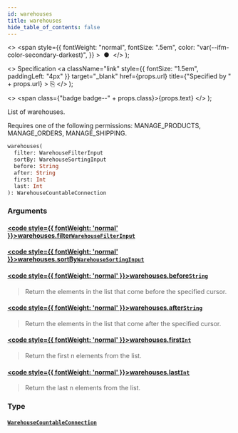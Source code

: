 ```yaml
---
id: warehouses
title: warehouses
hide_table_of_contents: false
---
```


  <>
    <span
      style={{
        fontWeight: "normal",
        fontSize: ".5em",
        color: "var(--ifm-color-secondary-darkest)",
      }}
    >
      &nbsp;●&nbsp;
    </span>
  </>
);

  <>
    Specification
    <a
      className="link"
      style={{ fontSize: "1.5em", paddingLeft: "4px" }}
      target="\_blank"
      href={props.url}
      title={"Specified by " + props.url}
    >
      ⎘
    </a>
  </>
);

  <>
    <span class={"badge badge--" + props.class}>{props.text}</span>
  </>
);

List of warehouses.

Requires one of the following permissions: MANAGE_PRODUCTS, MANAGE_ORDERS, MANAGE_SHIPPING.

```graphql
warehouses(
  filter: WarehouseFilterInput
  sortBy: WarehouseSortingInput
  before: String
  after: String
  first: Int
  last: Int
): WarehouseCountableConnection
```

### Arguments

#### [<code style={{ fontWeight: 'normal' }}>warehouses.<b>filter</b></code>](#)<Bullet />[`WarehouseFilterInput`](../../api-reference/inputs/warehouse-filter-input) <Badge class="secondary" text="input"/>

>

#### [<code style={{ fontWeight: 'normal' }}>warehouses.<b>sortBy</b></code>](#)<Bullet />[`WarehouseSortingInput`](../../api-reference/inputs/warehouse-sorting-input) <Badge class="secondary" text="input"/>

>

#### [<code style={{ fontWeight: 'normal' }}>warehouses.<b>before</b></code>](#)<Bullet />[`String`](../../api-reference/scalars/string) <Badge class="secondary" text="scalar"/>

> Return the elements in the list that come before the specified cursor.

#### [<code style={{ fontWeight: 'normal' }}>warehouses.<b>after</b></code>](#)<Bullet />[`String`](../../api-reference/scalars/string) <Badge class="secondary" text="scalar"/>

> Return the elements in the list that come after the specified cursor.

#### [<code style={{ fontWeight: 'normal' }}>warehouses.<b>first</b></code>](#)<Bullet />[`Int`](../../api-reference/scalars/int) <Badge class="secondary" text="scalar"/>

> Return the first n elements from the list.

#### [<code style={{ fontWeight: 'normal' }}>warehouses.<b>last</b></code>](#)<Bullet />[`Int`](../../api-reference/scalars/int) <Badge class="secondary" text="scalar"/>

> Return the last n elements from the list.

### Type

#### [`WarehouseCountableConnection`](../../api-reference/objects/warehouse-countable-connection) <Badge class="secondary" text="object"/>

>
